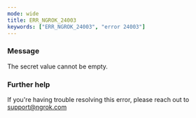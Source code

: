 ```yaml
---
mode: wide
title: ERR_NGROK_24003
keywords: ["ERR_NGROK_24003", "error 24003"]
---
```



### Message

The secret value cannot be empty.

<ErrorDetails />

### Further help

If you're having trouble resolving this error, please reach out to [support@ngrok.com](mailto:support@ngrok.com?subject=Help%20with%20ERR_NGROK_24003)
